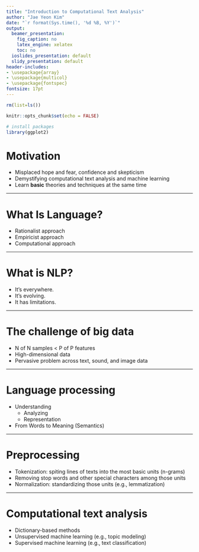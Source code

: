 ```yaml
---
title: "Introduction to Computational Text Analysis"
author: "Jae Yeon Kim"
date: "`r format(Sys.time(), '%d %B, %Y')`"
output:
  beamer_presentation:
    fig_caption: no
    latex_engine: xelatex
    toc: no
  ioslides_presentation: default
  slidy_presentation: default
header-includes:
- \usepackage{array}
- \usepackage{multicol}
- \usepackage{fontspec}
fontsize: 17pt
---
```


```r
rm(list=ls())

knitr::opts_chunk$set(echo = FALSE)

# install packages 
library(ggplot2)

```

# Motivation

- Misplaced hope and fear, confidence and skepticism 
- Demystifying computational text analysis and machine learning
- Learn **basic** theories and techniques at the same time

---   

# What Is Language?

- Rationalist approach 
- Empiricist approach 
- Computational approach 

---

# What is NLP?

- It's everywhere. 
- It's evolving. 
- It has limitations.

---

# The challenge of big data 

- N of N samples < P of P features 
- High-dimensional data 
- Pervasive problem across text, sound, and image data 

---

# Language processing 

- Understanding 
    - Analyzing
    - Representation 
- From Words to Meaning (Semantics)

---

# Preprocessing 

- Tokenization: spiting lines of texts into the most basic units (n-grams)
- Removing stop words and other special characters among those units  
- Normalization: standardizing those units (e.g., lemmatization)

---

# Computational text analysis 

- Dictionary-based methods 
- Unsupervised machine learning (e.g., topic modeling)
- Supervised machine learning (e.g., text classification)

